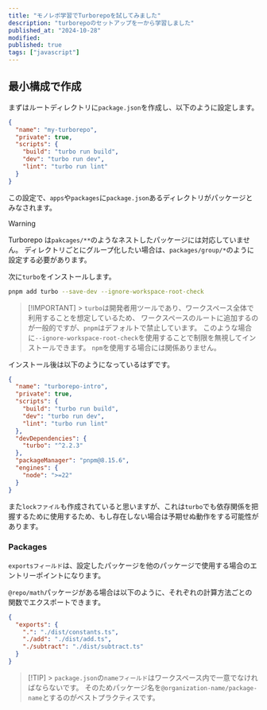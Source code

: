 ```yaml
---
title: "モノレポ学習でTurborepoを試してみました"
description: "turborepoのセットアップを一から学習しました"
published_at: "2024-10-28"
modified:
published: true
tags: ["javascript"]
---
```


## 最小構成で作成

まずはルートディレクトリに`package.json`を作成し、以下のように設定します。

```json title="package.json"
{
  "name": "my-turborepo",
  "private": true,
  "scripts": {
    "build": "turbo run build",
    "dev": "turbo run dev",
    "lint": "turbo run lint"
  }
}
```

この設定で、`apps`や`packages`に`package.json`あるディレクトリがパッケージとみなされます。

> [!WARNING]
> Turborepo は`pakcages/**`のようなネストしたパッケージには対応していません。
> ディレクトリごとにグループ化したい場合は、`packages/group/*`のように設定する必要があります。

次に`turbo`をインストールします。

```bash
pnpm add turbo --save-dev --ignore-workspace-root-check
```

> [!IMPORTANT] > `turbo`は開発者用ツールであり、ワークスペース全体で利用することを想定しているため、
> ワークスペースのルートに追加するのが一般的ですが、`pnpm`はデフォルトで禁止しています。
> このような場合に`--ignore-workspace-root-check`を使用することで制限を無視してインストールできます。
> `npm`を使用する場合には関係ありません。

インストール後は以下のようになっているはずです。

```json title="package.json"
{
  "name": "turborepo-intro",
  "private": true,
  "scripts": {
    "build": "turbo run build",
    "dev": "turbo run dev",
    "lint": "turbo run lint"
  },
  "devDependencies": {
    "turbo": "^2.2.3"
  },
  "packageManager": "pnpm@8.15.6",
  "engines": {
    "node": ">=22"
  }
}
```

また`lockファイル`も作成されていると思いますが、これは`turbo`でも依存関係を把握するために使用するため、もし存在しない場合は予期せぬ動作をする可能性があります。

### Packages

`exportsフィールド`は、設定したパッケージを他のパッケージで使用する場合のエントリーポイントになります。

`@repo/math`パッケージがある場合は以下のように、それぞれの計算方法ごとの関数でエクスポートできます。

```json title="./packages/math/package.json"
{
  "exports": {
    ".": "./dist/constants.ts",
    "./add": "./dist/add.ts",
    "./subtract": "./dist/subtract.ts"
  }
}
```

> [!TIP] > `package.json`の`nameフィールド`はワークスペース内で一意でなければならないです。
> そのためパッケージ名を`@organization-name/package-name`とするのがベストプラクティスです。
